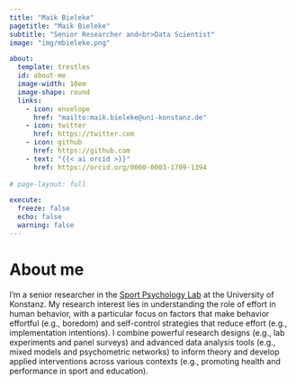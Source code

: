 ```yaml
---
title: "Maik Bieleke"
pagetitle: "Maik Bieleke"
subtitle: "Senior Researcher and<br>Data Scientist"
image: "img/mbieleke.png"

about:
  template: trestles
  id: about-me
  image-width: 10em
  image-shape: round
  links:
    - icon: envelope
      href: "mailto:maik.bieleke@uni-konstanz.de"
    - icon: twitter
      href: https://twitter.com
    - icon: github
      href: https://github.com
    - text: "{{< ai orcid >}}"
      href: https://orcid.org/0000-0003-1709-1394
      
# page-layout: full

execute: 
  freeze: false
  echo: false
  warning: false
---
```


::: {#about-me}

# About me

I'm a senior researcher in the [Sport Psychology Lab](https://www.sportwissenschaft.uni-konstanz.de/schueler/) at the University of Konstanz. My research interest lies in understanding the role of effort in human behavior, with a particular focus on factors that make behavior effortful (e.g., boredom) and self-control strategies that reduce effort (e.g., implementation intentions). I combine powerful research designs (e.g., lab experiments and panel surveys) and advanced data analysis tools (e.g., mixed models and psychometric networks) to inform theory and develop applied interventions across various contexts (e.g., promoting health and performance in sport and education).

:::